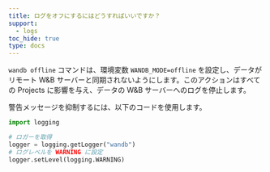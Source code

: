 ```yaml
---
title: ログをオフにするにはどうすればいいですか？
support:
  - logs
toc_hide: true
type: docs
---
```

`wandb offline` コマンドは、環境変数 `WANDB_MODE=offline` を設定し、データがリモート W&B サーバーと同期されないようにします。このアクションはすべての Projects に影響を与え、データの W&B サーバーへのログを停止します。

警告メッセージを抑制するには、以下のコードを使用します。

```python
import logging

# ロガーを取得
logger = logging.getLogger("wandb")
# ログレベルを WARNING に設定
logger.setLevel(logging.WARNING)
```
